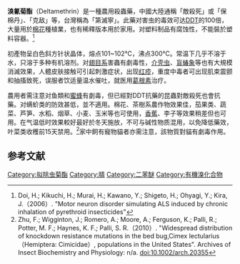 {{chembox
| Verifiedfields = changed
| Watchedfields = changed
| verifiedrevid = 460775019
|   Name = 溴氰菊酯
|   ImageFile = Decamethrin-2D-skeletal.png
|   ImageSize = 200px 
|   ImageName = Deltamethrin
|   ImageFile1 = Deltamethrin-3D-balls-2.png
| ImageSize1 = 200px
|   ImageName1 = Deltamethrin
|   IUPACName = [(''S'')-Cyano-(3-phenoxyphenyl)-methyl](1''R'',3''R'')-3-(2,2-dibromoethenyl)-2,2-dimethyl-cyclopropane-1-carboxylate
|   OtherNames = Deltamethrin<br />Decamethrin
| Section1 = {{Chembox Identifiers
|   ChemSpiderID_Ref = {{chemspidercite|correct|chemspider}}
| ChemSpiderID = 37079
| UNII_Ref = {{fdacite|correct|FDA}}
| UNII = 2JTS8R821G
| InChI = 1/C22H19Br2NO3/c1-22(2)17(12-19(23)24)20(22)21(26)28-18(13-25)14-7-6-10-16(11-14)27-15-8-4-3-5-9-15/h3-12,17-18,20H,1-2H3/t17-,18+,20-/m0/s1
| InChIKey = OWZREIFADZCYQD-NSHGMRRFBN
| StdInChI_Ref = {{stdinchicite|correct|chemspider}}
| StdInChI = 1S/C22H19Br2NO3/c1-22(2)17(12-19(23)24)20(22)21(26)28-18(13-25)14-7-6-10-16(11-14)27-15-8-4-3-5-9-15/h3-12,17-18,20H,1-2H3/t17-,18+,20-/m0/s1
| StdInChIKey_Ref = {{stdinchicite|correct|chemspider}}
| StdInChIKey = OWZREIFADZCYQD-NSHGMRRFSA-N
| CASNo_Ref = {{cascite|correct|CAS}}
| CASNo = 52918-63-5
| ATCCode_prefix = P03
| ATCCode_suffix = BA03
| ATC_Supplemental = {{ATCvet|P53|AC11}}
| ChEMBL_Ref = {{ebicite|changed|EBI}}
| ChEMBL = 1593566
| KEGG_Ref = {{keggcite|correct|kegg}}
| KEGG = D07785
|   ChEBI_Ref = {{ebicite|correct|EBI}}
| ChEBI = 4388
| SMILES = Br/C(Br)=C/[C@H]3[C@@H](C(=O)O[C@H](C#N)c2cccc (Oc1ccccc1)c2)C3(C)C
}}
| Section2 = {{Chembox Properties
|   C=22|H=19|Br=2|N=1|O=3
|   Density = 1.5 g cm<sup>−3</sup>
|   MeltingPtC = 98
|   BoilingPtC = 300
  }}
}}
'''溴氰菊酯'''（Deltamethrin）是一種農用殺蟲藥，中國大陸通稱「敵殺死」或「保棉丹」、「克敌」等，台灣稱為「第滅寧」。此藥对害虫的毒效可达[[DDT|DDT]]的100倍，大量用於[[棉花|棉花]]種植業，也有稀釋版本用於家用。对塑料制品有腐蚀性，不能裝於塑料容器。<ref>Doi, H.; Kikuchi, H.; Murai, H.; Kawano, Y.; Shigeto, H.; Ohyagi, Y.; Kira, J.（2006）. "Motor neuron disorder simulating ALS induced by chronic inhalation of pyrethroid insecticides"</ref>

初產物呈白色斜方针状晶体，熔点101~102℃，沸点300℃。常温下几乎不溶于水，只溶于多种有机溶剂。对[[翅目系|翅目系]]害蟲有劇毒性，[[介壳虫|介壳虫]]、[[盲蝽象|盲蝽象]]等也有大規模消滅效果，人體皮肤接触可引起刺激症状，出现[[红疹|红疹]]，重度中毒者可出现肌束震颤和抽搐致死，误服者饮适量温水催吐，就医用[[葛根素|葛根素]]治疗。

農用者需注意对鱼類和[[蜜蜂|蜜蜂]]有劇毒，但已經對DDT抗藥的昆蟲對敵殺死也會抗藥。对螨蚧类的防效甚低，並不適用。棉花、茶樹系農作物效果佳，茄果类、蔬菜、芦笋、水稻、烟草、小麦、玉米等也可使用，[[香蕉|香蕉]]、李子等效果稍差但也可用。在气温低时效果較好最好於冬天施放，不可与碱性物质混用，以免降低藥效，叶菜类收穫前15天禁用。<ref>Zhu, F.; Wigginton, J.; Romero, A.; Moore, A.; Ferguson, K.; Palli, R.; Potter, M. F.; Haynes, K. F.; Palli, S. R.（2010）. "Widespread distribution of knockdown resistance mutations in the bed bug,Cimex lectularius（Hemiptera: Cimicidae）, populations in the United States". Archives of Insect Biochemistry and Physiology: n/a. doi:10.1002/arch.20355</ref>家中飼有寵物貓者亦需注意，該物質對貓有劇毒作用。

==参考文献==
{{reflist}}

[[Category:拟除虫菊酯|Category:拟除虫菊酯]]
[[Category:腈|Category:腈]]
[[Category:二苯醚|Category:二苯醚]]
[[Category:有機溴化合物|Category:有機溴化合物]]
{{杀虫剂}}